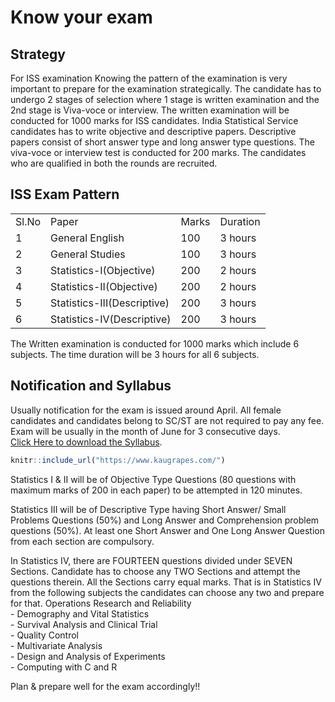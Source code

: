# Know your exam  

## Strategy
For ISS examination Knowing the pattern of the examination is very important to prepare for the examination strategically. The candidate has to undergo 2 stages of selection where 1 stage is written examination and the 2nd stage is Viva-voce or interview. The written examination will be conducted for 1000 marks for ISS candidates. India Statistical Service candidates has to write objective and descriptive papers. Descriptive papers consist of short answer type and long answer type questions. The viva-voce or interview test is conducted for 200 marks. The candidates who are qualified in both the rounds are recruited.  

## ISS Exam Pattern  


|||||
|--- |--- |--- |--- |
|Sl.No|Paper|Marks|Duration|
|1|General English|100|3 hours|
|2|General Studies|100|3 hours|
|3|Statistics-I(Objective)|200|2 hours|
|4|Statistics-II(Objective)|200|2 hours|
|5|Statistics-III(Descriptive)|200|3 hours|
|6|Statistics-IV(Descriptive)|200|3 hours|  

The Written examination is conducted for 1000 marks which include 6 subjects. The time duration will be  3 hours for all 6 subjects.  

## Notification and Syllabus  

Usually notification for the exam is issued around April. All female candidates and candidates belong to SC/ST are not required to pay any fee. Exam will be usually in the month of June for 3 consecutive days.  
[Click Here to download the Syllabus](https://drive.google.com/file/d/1dsXAjQEbM76SIFc6_KxwAhLQAYpz2h0u/view?usp=sharing).  
```r
knitr::include_url("https://www.kaugrapes.com/")
```
Statistics I & II will be of Objective Type Questions (80 questions with maximum marks of 200 in each paper) to be attempted in 120 minutes.  

Statistics III will be of Descriptive Type having Short Answer/ Small Problems Questions (50%) and Long Answer and Comprehension problem questions (50%). At least one Short Answer and One Long Answer Question from each section are compulsory.  

In Statistics IV, there are FOURTEEN questions divided under SEVEN Sections. Candidate has to choose any TWO Sections and attempt the questions therein. All the Sections carry equal marks. That is in Statistics IV from the following subjects the candidates can choose any two and prepare for that. 
Operations Research and Reliability  
- Demography and Vital Statistics  
- Survival Analysis and Clinical Trial  
- Quality Control  
- Multivariate Analysis  
- Design and Analysis of Experiments  
- Computing with C and R 

Plan & prepare well for the exam accordingly!!









 
       

